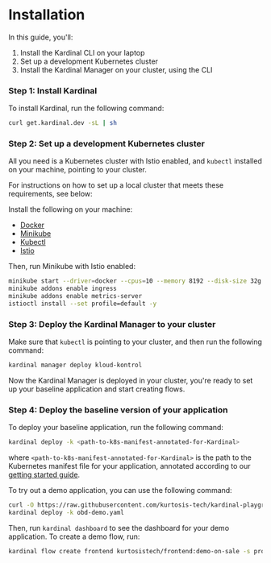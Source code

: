 
# Installation

In this guide, you'll:
1. Install the Kardinal CLI on your laptop
2. Set up a development Kubernetes cluster
3. Install the Kardinal Manager on your cluster, using the CLI

### Step 1: Install Kardinal

To install Kardinal, run the following command:

```bash
curl get.kardinal.dev -sL | sh
```

### Step 2: Set up a development Kubernetes cluster

All you need is a Kubernetes cluster with Istio enabled, and `kubectl` installed on your machine, pointing to your cluster.

For instructions on how to set up a local cluster that meets these requirements, see below:

<Collapsible title="Minikube with Docker">

Install the following on your machine:

- [Docker](https://docs.docker.com/get-docker/)
- [Minikube](https://minikube.sigs.k8s.io/docs/start/)
- [Kubectl](https://kubernetes.io/docs/tasks/tools/install-kubectl/)
- [Istio](https://istio.io/latest/docs/setup/getting-started/)



Then, run Minikube with Istio enabled:

```bash
minikube start --driver=docker --cpus=10 --memory 8192 --disk-size 32g
minikube addons enable ingress
minikube addons enable metrics-server
istioctl install --set profile=default -y
```

</Collapsible>

### Step 3: Deploy the Kardinal Manager to your cluster

Make sure that `kubectl` is pointing to your cluster, and then run the following command:

```bash
kardinal manager deploy kloud-kontrol
```

Now the Kardinal Manager is deployed in your cluster, you're ready to set up your baseline application and start creating flows.

### Step 4: Deploy the baseline version of your application

To deploy your baseline application, run the following command:

```bash
kardinal deploy -k <path-to-k8s-manifest-annotated-for-Kardinal>
```

where `<path-to-k8s-manifest-annotated-for-Kardinal>` is the path to the Kubernetes manifest file for your application, annotated according to our [getting started guide](/docs/getting-started/own-guide).

To try out a demo application, you can use the following command:

```bash
curl -O https://raw.githubusercontent.com/kurtosis-tech/kardinal-playground/main/obd-demo.yaml
kardinal deploy -k obd-demo.yaml
```

Then, run `kardinal dashboard` to see the dashboard for your demo application. To create a demo flow, run:

```bash
kardinal flow create frontend kurtosistech/frontend:demo-on-sale -s productcatalogservice=kurtosistech/productcatalogservice:demo-on-sale
```